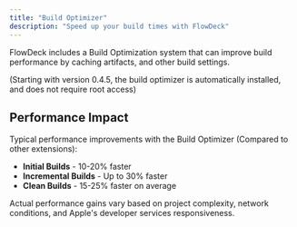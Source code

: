 ```yaml
---
title: "Build Optimizer"
description: "Speed up your build times with FlowDeck"
---
```


FlowDeck includes a Build Optimization system that can improve build performance by caching artifacts, and other build settings.

(Starting with version 0.4.5, the build optimizer is automatically installed, and does not require root access)

## Performance Impact

Typical performance improvements with the Build Optimizer (Compared to other extensions):

- **Initial Builds** - 10-20% faster
- **Incremental Builds** - Up to 30% faster
- **Clean Builds** - 15-25% faster on average

<Info>
  Actual performance gains vary based on project complexity, network conditions, and Apple's developer services responsiveness.
</Info>